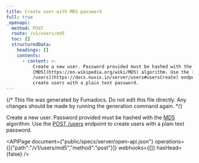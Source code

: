 ```yaml
---
title: Create user with MD5 password
full: true
_openapi:
  method: POST
  route: /v1/users/md5
  toc: []
  structuredData:
    headings: []
    contents:
      - content: >-
          Create a new user. Password provided must be hashed with the
          [MD5](https://en.wikipedia.org/wiki/MD5) algorithm. Use the [POST
          /users](https://docs.nuvix.in/server/users#usersCreate) endpoint to
          create users with a plain text password.
---
```


{/* This file was generated by Fumadocs. Do not edit this file directly. Any changes should be made by running the generation command again. */}

Create a new user. Password provided must be hashed with the [MD5](https://en.wikipedia.org/wiki/MD5) algorithm. Use the [POST /users](https://docs.nuvix.in/server/users#usersCreate) endpoint to create users with a plain text password.

<APIPage document={"public/specs/server/open-api.json"} operations={[{"path":"/v1/users/md5","method":"post"}]} webhooks={[]} hasHead={false} />